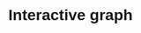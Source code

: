 # Interactive graph
<style>
  * { font-family: sans-serif; }
</style>

<div class="tabs" id="tabs"></div>
<div id="plot">
</div>

<!-- Include D3.js library and the external JavaScript file -->
<script src="https://cdn.jsdelivr.net/npm/d3@7"></script>
<script src="scripts/myscript.js"></script>
